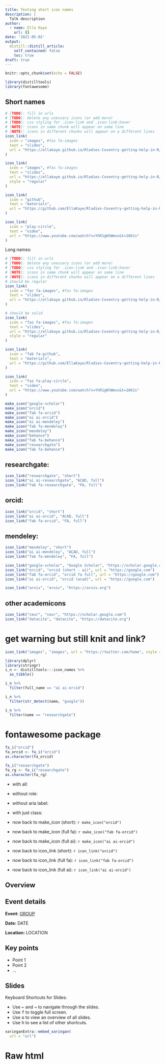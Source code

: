 ```yaml
---
title: Testing short icon names
description: |
  Talk description
author: 
  - name: Ella Kaye
    url: {}
date: '2021-05-02'
output:
  distill::distill_article:
    self_contained: false
    toc: true
draft: true
---
```


```r
knitr::opts_chunk$set(echo = FALSE)
```

```r
library(distilltools)
library(fontawesome)
```

## Short names
```r
# [TODO]: fill in urls
# [TODO]: delete any unessary icons (or add more)
# [TODO]: css styling for .icon-link and .icon-link:hover
# [NOTE]: icons in same chunk will appear on same line
# [NOTE]: icons in different chunks will appear on a different lines
icon_link(
  icon = "images", #fas fa-images
  text = "slides",
  url = "https://ellakaye.github.io/Rladies-Coventry-getting-help-in-R/getting_help_in_R.html#1"
)

icon_link(
  icon = "images", #fas fa-images
  text = "slides",
  url = "https://ellakaye.github.io/Rladies-Coventry-getting-help-in-R/getting_help_in_R.html#1",
  style = "regular"
)

icon_link(
  icon = "github",
  text = "materials",
  url = "https://github.com/EllaKaye/Rladies-Coventry-getting-help-in-R"
)

icon_link(
  icon = "play-circle",
  text = "video",
  url = "https://www.youtube.com/watch?v=YhR1gKhWmxs&t=1661s"
)
```

Long names:

```r
# [TODO]: fill in urls
# [TODO]: delete any unessary icons (or add more)
# [TODO]: css styling for .icon-link and .icon-link:hover
# [NOTE]: icons in same chunk will appear on same line
# [NOTE]: icons in different chunks will appear on a different lines
# should be regular
icon_link(
  icon = "far fa-images", #fas fa-images
  text = "slides",
  url = "https://ellakaye.github.io/Rladies-Coventry-getting-help-in-R/getting_help_in_R.html#1"
)

# should be solid
icon_link(
  icon = "fas fa-images", #fas fa-images
  text = "slides",
  url = "https://ellakaye.github.io/Rladies-Coventry-getting-help-in-R/getting_help_in_R.html#1",
  style = "regular"
)

icon_link(
  icon = "fab fa-github",
  text = "materials",
  url = "https://github.com/EllaKaye/Rladies-Coventry-getting-help-in-R"
)

icon_link(
  icon = "fas fa-play-circle",
  text = "video",
  url = "https://www.youtube.com/watch?v=YhR1gKhWmxs&t=1661s"
)
```


```r
make_icon("google-scholar")
make_icon("orcid")
make_icon("fab fa-orcid")
make_icon("ai ai-orcid")
make_icon("ai ai-mendeley")
make_icon("fab fa-mendeley")
make_icon("mendeley")
make_icon("behance")
make_icon("fab fa-behance")
make_icon("researchgate")
make_icon("fab fa-behance")
```

## researchgate:
```r
icon_link("researchgate", "short")
icon_link("ai ai-researchgate", "ACAD, full")
icon_link("fab fa-researchgate", "FA, full")
```

## orcid:
```r
icon_link("orcid", "short")
icon_link("ai ai-orcid", "ACAD, full")
icon_link("fab fa-orcid", "FA, full")
```

## mendeley:
```r
icon_link("mendeley", "short")
icon_link("ai ai-mendeley", "ACAD, full")
icon_link("fab fa-mendeley", "FA, full")
```

```r
icon_link("google-scholar", "Google Scholar", "https://scholar.google.com")
icon_link("orcid", "orcid (short - ai)", url = "https://google.com")
icon_link("fab fa-orcid", "orcid fa full", url = "https://google.com")
icon_link("ai ai-orcid", "orcid (acad)", url = "https://google.com")
```

```r
icon_link("arxiv", "arxiv", "https://arxiv.org")
```

## other academicons
```r
icon_link("ceur", "ceur", "https://scholar.google.com")
icon_link("datacite", "datacite", "https://datacite.org")
```

# get warning but still knit and link?
```r
icon_link("images", "images", url = "https://twitter.com/home", style = "brands")
```



```r
library(dplyr)
library(stringr)
i_n <- distilltools:::icon_names %>%
  as_tibble()

i_n %>%
  filter(full_name == "ai ai-orcid")

i_n %>%
  filter(str_detect(name, "google"))

i_n %>%
  filter(name == "researchgate")
```

# fontawesome package

```r
fa_i("orcid")
fa_orcid <- fa_i("orcid")
as.character(fa_orcid)

fa_i("researchgate")
fa_rg <- fa_i("researchgate")
as.character(fa_rg)
```

- with all: <i class="fab fa-orcid" role = "presentation" aria-label="orcid icon"></i>
- without role: <i class="fab fa-orcid" aria-label="orcid icon"></i>
- without aria label: <i class="fab fa-orcid" role = "presentation"></i>
- with just class: <i class="fab fa-orcid"></i>

- now back to make_icon (short): `r make_icon("orcid")`
- now back to make_icon (full fa): `r make_icon("fab fa-orcid")`
- now back to make_icon (full ai): `r make_icon("ai ai-orcid")`

- now back to icon_link (short): `r icon_link("orcid")`
- now back to icon_link (full fa): `r icon_link("fab fa-orcid")`
- now back to icon_link (full ai): `r icon_link("ai ai-orcid")`

## Overview 


## Event details

**Event:** [GROUP](url)

**Date:** DATE

**Location:** LOCATION

## Key points

- Point 1
- Point 2
- ...

## Slides

Keyboard Shortcuts for Slides:

- Use <kbd>←</kbd> and <kbd>→</kbd> to navigate through the slides.
- Use <kbd>f</kbd> to toggle full screen.
- Use <kbd>o</kbd> to view an overview of all slides.
- Use <kbd>h</kbd> to see a list of other shortcuts.

```r
xaringanExtra::embed_xaringan(
  url = "url")
```

# Raw html


